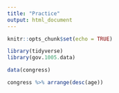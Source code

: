 ```yaml
---
title: "Practice"
output: html_document
---
```


```r
knitr::opts_chunk$set(echo = TRUE)

library(tidyverse)
library(gov.1005.data)

```

```r
data(congress)

congress %>% arrange(desc(age))

```
